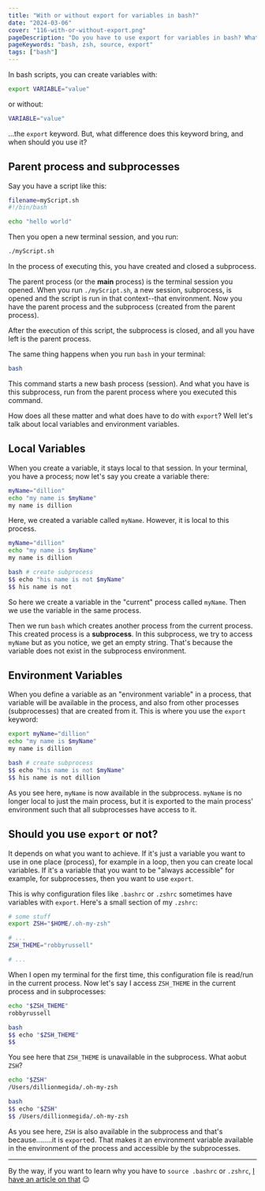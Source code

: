 ```yaml
---
title: "With or without export for variables in bash?"
date: "2024-03-06"
cover: "116-with-or-without-export.png"
pageDescription: "Do you have to use export for variables in bash? What difference does this keyword have?"
pageKeywords: "bash, zsh, source, export"
tags: ["bash"]
---
```


In bash scripts, you can create variables with:

```sh
export VARIABLE="value"
```

or without:

```sh
VARIABLE="value"
```

...the `export` keyword. But, what difference does this keyword bring, and when should you use it?

## Parent process and subprocesses

Say you have a script like this:

```sh
filename=myScript.sh
#!/bin/bash

echo "hello world"
```

Then you open a new terminal session, and you run:

```bash
./myScript.sh
```

In the process of executing this, you have created and closed a subprocess.

The parent process (or the **main** process) is the terminal session you opened. When you run `./myScript.sh`, a new session, subprocess, is opened and the script is run in that context--that environment. Now you have the parent process and the subprocess (created from the parent process).

After the execution of this script, the subprocess is closed, and all you have left is the parent process.

The same thing happens when you run `bash` in your terminal:

```bash
bash
```

This command starts a new bash process (session). And what you have is this subprocess, run from the parent process where you executed this command.

How does all these matter and what does have to do with `export`? Well let's talk about local variables and environment variables.

## Local Variables

When you create a variable, it stays local to that session. In your terminal, you have a process; now let's say you create a variable there:

```bash
myName="dillion"
echo "my name is $myName"
my name is dillion
```

Here, we created a variable called `myName`. However, it is local to this process.

```bash
myName="dillion"
echo "my name is $myName"
my name is dillion

bash # create subprocess
$$ echo "his name is not $myName"
$$ his name is not
```

So here we create a variable in the "current" process called `myName`. Then we use the variable in the same process.

Then we run `bash` which creates another process from the current process. This created process is a **subprocess**. In this subprocess, we try to access `myName` but as you notice, we get an empty string. That's because the variable does not exist in the subprocess environment.

## Environment Variables

When you define a variable as an "environment variable" in a process, that variable will be available in the process, and also from other processes (subprocesses) that are created from it. This is where you use the `export` keyword:

```bash
export myName="dillion"
echo "my name is $myName"
my name is dillion

bash # create subprocess
$$ echo "his name is not $myName"
$$ his name is not dillion
```

As you see here, `myName` is now available in the subprocess. `myName` is no longer local to just the main process, but it is exported to the main process' environment such that all subprocesses have access to it.

## Should you use `export` or not?

It depends on what you want to achieve. If it's just a variable you want to use in one place (process), for example in a loop, then you can create local variables. If it's a variable that you want to be "always accessible" for example, for subprocesses, then you want to use `export`.

This is why configuration files like `.bashrc` or `.zshrc` sometimes have variables with `export`. Here's a small section of my `.zshrc`:

```bash
# some stuff
export ZSH="$HOME/.oh-my-zsh"

# ...
ZSH_THEME="robbyrussell"

# ...
```

When I open my terminal for the first time, this configuration file is read/run in the current process. Now let's say I access `ZSH_THEME` in the current process and in subprocesses:

```bash
echo "$ZSH_THEME"
robbyrussell

bash
$$ echo "$ZSH_THEME"
$$ 
```

You see here that `ZSH_THEME` is unavailable in the subprocess. What aobut `ZSH`?

```bash
echo "$ZSH"
/Users/dillionmegida/.oh-my-zsh

bash
$$ echo "$ZSH"
$$ /Users/dillionmegida/.oh-my-zsh
```

As you see here, `ZSH` is also available in the subprocess and that's because........it is `export`ed. That makes it an environment variable available in the environment of the process and accessible by the subprocesses.

---

By the way, if you want to learn why you have to `source .bashrc` or `.zshrc`, [I have an article on that](/p/sourcing-configuration-files) 😉